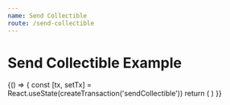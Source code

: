 ```yaml
---
name: Send Collectible
route: /send-collectible
---
```



# Send Collectible Example

<Playground>
  {() => {
    const [tx, setTx] = React.useState(createTransaction('sendCollectible'))
    return (
      <ProvideSafeCollectibles
        address="0x1076f084A3703E1701a1a97F837906e56370D4f9"
        network="4"
      >
        <SendCollectible value={tx} onChange={setTx} />
      </ProvideSafeCollectibles>
    )
  }}
</Playground>
